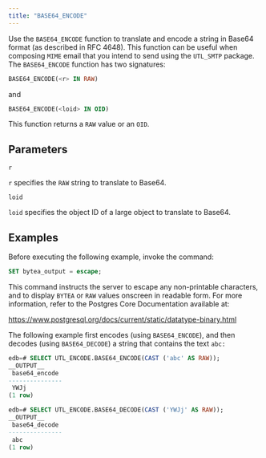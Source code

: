 ```yaml
---
title: "BASE64_ENCODE"
---
```


Use the `BASE64_ENCODE` function to translate and encode a string in Base64 format (as described in RFC 4648). This function can be useful when composing `MIME` email that you intend to send using the `UTL_SMTP` package. The `BASE64_ENCODE` function has two signatures:

```sql
BASE64_ENCODE(<r> IN RAW)
```

and

```sql
BASE64_ENCODE(<loid> IN OID)
```

This function returns a `RAW` value or an `OID`.

## Parameters

`r`

 `r` specifies the `RAW` string to translate to Base64.

`loid`

 `loid` specifies the object ID of a large object to translate to Base64.

## Examples

Before executing the following example, invoke the command:

```sql
SET bytea_output = escape;
```

This command instructs the server to escape any non-printable characters, and to display `BYTEA` or `RAW` values onscreen in readable form. For more information, refer to the Postgres Core Documentation available at:

<https://www.postgresql.org/docs/current/static/datatype-binary.html>

The following example first encodes (using `BASE64_ENCODE`), and then decodes (using `BASE64_DECODE`) a string that contains the text `abc:`

```sql
edb=# SELECT UTL_ENCODE.BASE64_ENCODE(CAST ('abc' AS RAW));
__OUTPUT__
 base64_encode
---------------
 YWJj
(1 row)
```
```sql
edb=# SELECT UTL_ENCODE.BASE64_DECODE(CAST ('YWJj' AS RAW));
__OUTPUT__
 base64_decode
---------------
 abc
(1 row)
```
